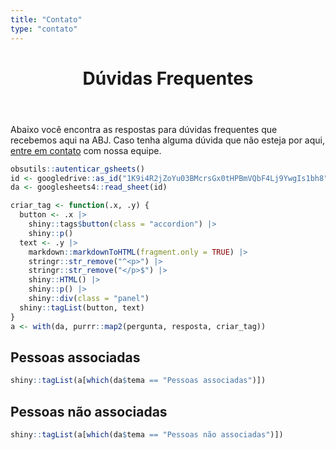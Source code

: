 ```yaml
---
title: "Contato"
type: "contato"
---
```


<!-- FAQ -->

<header class="section-header">
<h1 id="faq">Dúvidas Frequentes</h1>
</header>

Abaixo você encontra as respostas para dúvidas frequentes que recebemos aqui na ABJ. Caso tenha alguma dúvida que não esteja por aqui, [entre em contato](/contato) com nossa equipe.

```r
obsutils::autenticar_gsheets()
id <- googledrive::as_id("1K9i4R2jZoYu03BMcrsGx0tHPBmVQbF4Lj9YwgIs1bh8")
da <- googlesheets4::read_sheet(id)

criar_tag <- function(.x, .y) {
  button <- .x |>
    shiny::tags$button(class = "accordion") |>
    shiny::p()
  text <- .y |> 
    markdown::markdownToHTML(fragment.only = TRUE) |>
    stringr::str_remove("^<p>") |>
    stringr::str_remove("</p>$") |>
    shiny::HTML() |>
    shiny::p() |>
    shiny::div(class = "panel")
  shiny::tagList(button, text)
}
a <- with(da, purrr::map2(pergunta, resposta, criar_tag))
```

<h2>Pessoas associadas</h2>


```r
shiny::tagList(a[which(da$tema == "Pessoas associadas")])
```

<h2>Pessoas não associadas</h2>

```r
shiny::tagList(a[which(da$tema == "Pessoas não associadas")])
```
